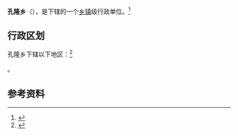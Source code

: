 {{中国乡级行政区|54/23/27/208/000}}

'''孔隆乡'''（{{bo|z=གུང་ལུང་}}），是{{PRC admin/fullname|54/23/27/208/000|3}}下辖的一个[[乡镇|乡镇]]级行政单位。<ref>{{PRC admin/ref sgc|{{PRC admin/parent|54/23/27/208/000}}}}</ref>

== 行政区划 ==

孔隆乡下辖以下地区：<ref>{{PRC admin/ref sgc|54/23/27/208/000}}</ref>

{{PRC admin/children|54/23/27/208/000}}。

== 参考资料 ==

{{reflist}}

{{行政区划小作品}}
{{PRC admin/navcat|54/23/27/208/000}}